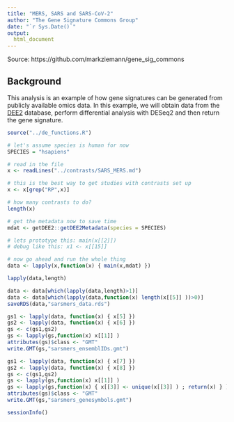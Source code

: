 ```yaml
---
title: "MERS, SARS and SARS-CoV-2"
author: "The Gene Signature Commons Group"
date: "`r Sys.Date()`"
output:
  html_document
---
```

Source: https://github.com/markziemann/gene_sig_commons

## Background

This analysis is an example of how gene signatures can be generated from publicly available omics data.
In this example, we will obtain data from the [DEE2](http://dee2.io) database, perform differential analysis with DESeq2 and then return the gene signature. 

```r
source("../de_functions.R")
```


```r
# let's assume species is human for now
SPECIES = "hsapiens"

# read in the file
x <- readLines("../contrasts/SARS_MERS.md")

# this is the best way to get studies with contrasts set up
x <- x[grep("RP",x)]

# how many contrasts to do?
length(x)

# get the metadata now to save time
mdat <- getDEE2::getDEE2Metadata(species = SPECIES)

# lets prototype this: main(x[[2]])
# debug like this: x1 <- x[[15]]

# now go ahead and run the whole thing
data <- lapply(x,function(x) { main(x,mdat) })

lapply(data,length)

data <- data[which(lapply(data,length)>1)]
data <- data[which(lapply(data,function(x) length(x[[5]] ))>0)]
saveRDS(data,"sarsmers_data.rds")

gs1 <- lapply(data, function(x) { x[5] })
gs2 <- lapply(data, function(x) { x[6] })
gs <- c(gs1,gs2)
gs <- lapply(gs,function(x) x[[1]] )
attributes(gs)$class <- "GMT"
write.GMT(gs,"sarsmers_ensemblIDs.gmt")

gs1 <- lapply(data, function(x) { x[7] })
gs2 <- lapply(data, function(x) { x[8] })
gs <- c(gs1,gs2)
gs <- lapply(gs,function(x) x[[1]] )
gs <- lapply(gs,function(x) { x[[3]] <- unique(x[[3]] ) ; return(x) } )
attributes(gs)$class <- "GMT"
write.GMT(gs,"sarsmers_genesymbols.gmt")

```

```r
sessionInfo()
```
